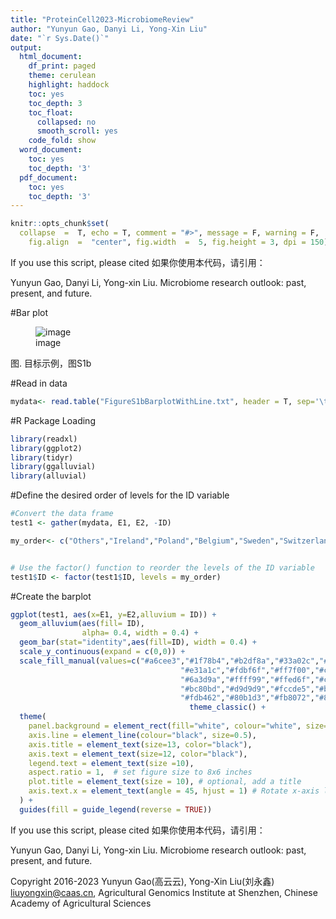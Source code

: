 ---
title: "ProteinCell2023-MicrobiomeReview"
author: "Yunyun Gao, Danyi Li, Yong-Xin Liu"
date: "`r Sys.Date()`"
output: 
  html_document:
    df_print: paged
    theme: cerulean
    highlight: haddock
    toc: yes
    toc_depth: 3
    toc_float:
      collapsed: no
      smooth_scroll: yes
    code_fold: show
  word_document:
    toc: yes
    toc_depth: '3'
  pdf_document:
    toc: yes
    toc_depth: '3'
---

```{r setup, include = FALSE}
knitr::opts_chunk$set(
  collapse  =  T, echo = T, comment = "#>", message = F, warning = F,
	fig.align  =  "center", fig.width  =  5, fig.height = 3, dpi = 150)
```

If you use this script, please cited 如果你使用本代码，请引用：

Yunyun Gao, Danyi Li, Yong-xin Liu. Microbiome research outlook: past, present, and future. 

#Bar plot

![image](FigureS1bBarplotWithLine.jpg)

图. 目标示例，图S1b


#Read in data

```{r}

mydata<- read.table("FigureS1bBarplotWithLine.txt", header = T, sep='\t')

```
#R Package Loading

```{r install, echo = TRUE}

library(readxl)
library(ggplot2)
library(tidyr)
library(ggalluvial)
library(alluvial)

```


#Define the desired order of levels for the ID variable

```{r parameter}
#Convert the data frame
test1 <- gather(mydata, E1, E2, -ID) 

my_order<- c("Others","Ireland","Poland","Belgium","Sweden","Switzerland","Denmark","Brazil","South Korea","Japan","India","France","Netherlands","Spain","Australia","Italy","Canada","United Kingdom","Germany","China","United States")


# Use the factor() function to reorder the levels of the ID variable
test1$ID <- factor(test1$ID, levels = my_order)

```


#Create the barplot

```{r}

ggplot(test1, aes(x=E1, y=E2,alluvium = ID)) + 
  geom_alluvium(aes(fill= ID),
                alpha= 0.4, width = 0.4) +
  geom_bar(stat="identity",aes(fill=ID), width = 0.4) +
  scale_y_continuous(expand = c(0,0)) +
  scale_fill_manual(values=c("#a6cee3","#1f78b4","#b2df8a","#33a02c","#fb9a99",
                                      "#e31a1c","#fdbf6f","#ff7f00","#cab2d6",
                                      "#6a3d9a","#ffff99","#ffed6f","#ccebc5",
                                      "#bc80bd","#d9d9d9","#fccde5","#b3de69",
                                      "#fdb462","#80b1d3","#fb8072","#8dd3c7"))+
                                        theme_classic() +
  theme(
    panel.background = element_rect(fill="white", colour="white", size=0.25),
    axis.line = element_line(colour="black", size=0.5),
    axis.title = element_text(size=13, color="black"),
    axis.text = element_text(size=12, color="black"),
    legend.text = element_text(size =10),
    aspect.ratio = 1,  # set figure size to 8x6 inches
    plot.title = element_text(size = 10), # optional, add a title
    axis.text.x = element_text(angle = 45, hjust = 1) # Rotate x-axis labels by 45 degrees
  ) +
  guides(fill = guide_legend(reverse = TRUE))

```

If you use this script, please cited 如果你使用本代码，请引用：

Yunyun Gao, Danyi Li, Yong-xin Liu. Microbiome research outlook: past, present, and future. 

Copyright 2016-2023 Yunyun Gao(高云云), Yong-Xin Liu(刘永鑫) <liuyongxin@caas.cn>, Agricultural Genomics Institute at Shenzhen, Chinese Academy of Agricultural Sciences
